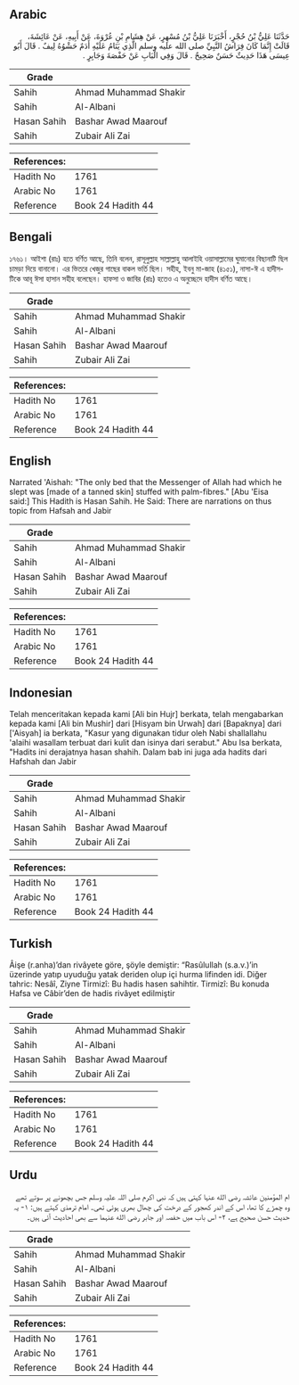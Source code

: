 ## Arabic


<div dir="rtl" lang="ar" style={{fontSize:'larger',backgroundColor:'#f8f9fa',padding:20}}>
حَدَّثَنَا عَلِيُّ بْنُ حُجْرٍ، أَخْبَرَنَا عَلِيُّ بْنُ مُسْهِرٍ، عَنْ هِشَامِ بْنِ عُرْوَةَ، عَنْ أَبِيهِ، عَنْ عَائِشَةَ، قَالَتْ إِنَّمَا كَانَ فِرَاشُ النَّبِيِّ صلى الله عليه وسلم الَّذِي يَنَامُ عَلَيْهِ أَدَمٌ حَشْوُهُ لِيفٌ ‏.‏ قَالَ أَبُو عِيسَى هَذَا حَدِيثٌ حَسَنٌ صَحِيحٌ ‏.‏ قَالَ وَفِي الْبَابِ عَنْ حَفْصَةَ وَجَابِرٍ ‏.‏
</div>
<div style={{backgroundColor:'#f8f9fa',padding:20, marginBottom: 10}}><table> <thead> <tr> <th>Grade</th> <th></th> </tr> </thead> <tbody> <tr><td>Sahih</td><td>Ahmad Muhammad Shakir</td></tr><tr><td>Sahih</td><td>Al-Albani</td></tr><tr><td>Hasan Sahih</td><td>Bashar Awad Maarouf</td></tr><tr><td>Sahih</td><td>Zubair Ali Zai</td></tr></tbody></table><table> <thead> <tr> <th>References:</th> <th></th> </tr> </thead> <tbody><tr><td>Hadith No</td><td>1761</td></tr><tr><td>Arabic No</td><td>1761</td></tr><tr><td>Reference</td><td>Book 24 Hadith 44</td></tr></tbody></table></div>

## Bengali


<div dir="ltr" lang="bn" style={{fontSize:'larger',backgroundColor:'#f8f9fa',padding:20}}>
১৭৬১। আইশা (রাঃ) হতে বর্ণিত আছে, তিনি বলেন, রাসূলুল্লাহ সাল্লাল্লাহু আলাইহি ওয়াসাল্লামের ঘুমানোর বিছানাটি ছিল চামড়া দিয়ে বানানো। এর ভিতরে খেজুর গাছের বাকল ভর্তি ছিল। সহীহ, ইবনু মা-জাহ (৪১৫১), নাসা-ঈ এ হাদীসটিকে আবূ ঈসা হাসান সহীহ বলেছেন। হাফসা ও জাবির (রাঃ) হতেও এ অনুচ্ছেদে হাদীস বর্ণিত আছে।
</div>
<div style={{backgroundColor:'#f8f9fa',padding:20, marginBottom: 10}}><table> <thead> <tr> <th>Grade</th> <th></th> </tr> </thead> <tbody> <tr><td>Sahih</td><td>Ahmad Muhammad Shakir</td></tr><tr><td>Sahih</td><td>Al-Albani</td></tr><tr><td>Hasan Sahih</td><td>Bashar Awad Maarouf</td></tr><tr><td>Sahih</td><td>Zubair Ali Zai</td></tr></tbody></table><table> <thead> <tr> <th>References:</th> <th></th> </tr> </thead> <tbody><tr><td>Hadith No</td><td>1761</td></tr><tr><td>Arabic No</td><td>1761</td></tr><tr><td>Reference</td><td>Book 24 Hadith 44</td></tr></tbody></table></div>

## English


<div dir="ltr" lang="en" style={{fontSize:'larger',backgroundColor:'#f8f9fa',padding:20}}>
Narrated 'Aishah: "The only bed that the Messenger of Allah had which he slept was [made of a tanned skin] stuffed with palm-fibres." [Abu 'Eisa said:] This Hadith is Hasan Sahih. He Said: There are narrations on thus topic from Hafsah and Jabir
</div>
<div style={{backgroundColor:'#f8f9fa',padding:20, marginBottom: 10}}><table> <thead> <tr> <th>Grade</th> <th></th> </tr> </thead> <tbody> <tr><td>Sahih</td><td>Ahmad Muhammad Shakir</td></tr><tr><td>Sahih</td><td>Al-Albani</td></tr><tr><td>Hasan Sahih</td><td>Bashar Awad Maarouf</td></tr><tr><td>Sahih</td><td>Zubair Ali Zai</td></tr></tbody></table><table> <thead> <tr> <th>References:</th> <th></th> </tr> </thead> <tbody><tr><td>Hadith No</td><td>1761</td></tr><tr><td>Arabic No</td><td>1761</td></tr><tr><td>Reference</td><td>Book 24 Hadith 44</td></tr></tbody></table></div>

## Indonesian


<div dir="ltr" lang="id" style={{fontSize:'larger',backgroundColor:'#f8f9fa',padding:20}}>
Telah menceritakan kepada kami [Ali bin Hujr] berkata, telah mengabarkan kepada kami [Ali bin Mushir] dari [Hisyam bin Urwah] dari [Bapaknya] dari ['Aisyah] ia berkata, "Kasur yang digunakan tidur oleh Nabi shallallahu 'alaihi wasallam terbuat dari kulit dan isinya dari serabut." Abu Isa berkata, "Hadits ini derajatnya hasan shahih. Dalam bab ini juga ada hadits dari Hafshah dan Jabir
</div>
<div style={{backgroundColor:'#f8f9fa',padding:20, marginBottom: 10}}><table> <thead> <tr> <th>Grade</th> <th></th> </tr> </thead> <tbody> <tr><td>Sahih</td><td>Ahmad Muhammad Shakir</td></tr><tr><td>Sahih</td><td>Al-Albani</td></tr><tr><td>Hasan Sahih</td><td>Bashar Awad Maarouf</td></tr><tr><td>Sahih</td><td>Zubair Ali Zai</td></tr></tbody></table><table> <thead> <tr> <th>References:</th> <th></th> </tr> </thead> <tbody><tr><td>Hadith No</td><td>1761</td></tr><tr><td>Arabic No</td><td>1761</td></tr><tr><td>Reference</td><td>Book 24 Hadith 44</td></tr></tbody></table></div>

## Turkish


<div dir="ltr" lang="tr" style={{fontSize:'larger',backgroundColor:'#f8f9fa',padding:20}}>
Âişe (r.anha)’dan rivâyete göre, şöyle demiştir: “Rasûlullah (s.a.v.)’in üzerinde yatıp uyuduğu yatak deriden olup içi hurma lifinden idi. Diğer tahric: Nesâî, Ziyne Tirmizî: Bu hadis hasen sahihtir. Tirmizî: Bu konuda Hafsa ve Câbir’den de hadis rivâyet edilmiştir
</div>
<div style={{backgroundColor:'#f8f9fa',padding:20, marginBottom: 10}}><table> <thead> <tr> <th>Grade</th> <th></th> </tr> </thead> <tbody> <tr><td>Sahih</td><td>Ahmad Muhammad Shakir</td></tr><tr><td>Sahih</td><td>Al-Albani</td></tr><tr><td>Hasan Sahih</td><td>Bashar Awad Maarouf</td></tr><tr><td>Sahih</td><td>Zubair Ali Zai</td></tr></tbody></table><table> <thead> <tr> <th>References:</th> <th></th> </tr> </thead> <tbody><tr><td>Hadith No</td><td>1761</td></tr><tr><td>Arabic No</td><td>1761</td></tr><tr><td>Reference</td><td>Book 24 Hadith 44</td></tr></tbody></table></div>

## Urdu


<div dir="rtl" lang="ur" style={{fontSize:'larger',backgroundColor:'#f8f9fa',padding:20}}>
ام المؤمنین عائشہ رضی الله عنہا کہتی ہیں کہ نبی اکرم صلی اللہ علیہ وسلم جس بچھونے پر سوتے تھے وہ چمڑے کا تھا، اس کے اندر کھجور کے درخت کی چھال بھری ہوئی تھی۔ امام ترمذی کہتے ہیں: ۱- یہ حدیث حسن صحیح ہے، ۲- اس باب میں حفصہ اور جابر رضی الله عنہما سے بھی احادیث آئی ہیں۔
</div>
<div style={{backgroundColor:'#f8f9fa',padding:20, marginBottom: 10}}><table> <thead> <tr> <th>Grade</th> <th></th> </tr> </thead> <tbody> <tr><td>Sahih</td><td>Ahmad Muhammad Shakir</td></tr><tr><td>Sahih</td><td>Al-Albani</td></tr><tr><td>Hasan Sahih</td><td>Bashar Awad Maarouf</td></tr><tr><td>Sahih</td><td>Zubair Ali Zai</td></tr></tbody></table><table> <thead> <tr> <th>References:</th> <th></th> </tr> </thead> <tbody><tr><td>Hadith No</td><td>1761</td></tr><tr><td>Arabic No</td><td>1761</td></tr><tr><td>Reference</td><td>Book 24 Hadith 44</td></tr></tbody></table></div>